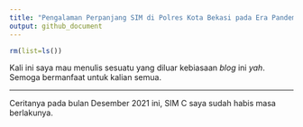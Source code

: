 ```yaml
---
title: "Pengalaman Perpanjang SIM di Polres Kota Bekasi pada Era Pandemi"
output: github_document
---
```


```r
rm(list=ls())
```

Kali ini saya mau menulis sesuatu yang diluar kebiasaan _blog_ ini _yah_. Semoga bermanfaat untuk kalian semua.

---

Ceritanya pada bulan Desember 2021 ini, SIM C saya sudah habis masa berlakunya.
